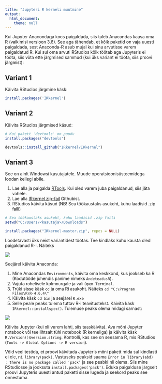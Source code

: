 ```yaml
---
title: "Jupyteri R kerneli muutmine"
output: 
  html_document:
    theme: null
---
```



Kui Jupyter Anacondaga koos paigaldada, siis tuleb Anacondas kaasa oma R (vaikimisi versioon 3.6). See aga tähendab, et kõik paketid on vaja uuesti paigaldada, sest Anaconda-R asub mujal kui sinu arvutisse varem paigaldatud R. Kui sul oma arvuti RStudios kõik töötab aga Jupyteris ei tööta, siis võta ette järgmised sammud (kui üks variant ei tööta, siis proovi järgmist):


## Variant 1

Käivita RStudios järgmine käsk:
```r
install.packages('IRkernel')
```


## Variant 2

Käivita RStudios järgmised käsud:
```r
# Kui pakett 'devtools' on puudu
install.packages("devtools")

devtools::install_github("IRkernel/IRkernel")
```

## Variant 3

See on ainlt Windowsi kasutajatele. Muude operatsioonisüsteemidega loodan kellegi abile.

1. Lae alla ja paigalda [RTools](https://cran.r-project.org/bin/windows/Rtools/). Kui oled varem juba paigaldanud, siis jäta vahele.
1. Lae alla [IRkernel zip-fail](https://github.com/IRkernel/IRkernel/archive/master.zip) Githubist.
1. RStudios käivita käsud (NB! Sea töökaustaks asukoht, kuhu laadisid .zip faili)
```r
# Sea töökaustaks asukoht, kuhu laadisid .zip faili
setwd("C:/Users/<kasutaja>/Downloads")

install.packages("IRkernel-master.zip", repos = NULL)
```


Loodetavasti üks neist variantidest töötas. Tee kindlaks kuhu kausta oled paigaldanud R-i. Näiteks

![](r_kernel_instructions1.png)


Seejärel käivita Anaconda:

1. Mine Anacondas `Environments`, käivita oma keskkond, kus jookseb ka R (Kodutööde juhendis panime nimeks `AndeteadusR`).
1. Vajuta rohelisele kolmnurgale ja vali `Open Terminal`.
1. Trüki sisse käsk `cd` ja oma Ri asukoht. Näiteks `cd "C:\Program Files\R\R-4.0.4\"`
1. Käivita käsk `cd bin` ja seejärel `R.exe`
1. Selle peale peaks tulema tuttav R-i teavitustekst. Käivita käsk `IRkernel::installspec()`. Tulemuse peaks olema midagi sarnast:

![](r_kernel_instructions2.png)

Käivita Jupyter (kui oli varem lahti, siis taaskäivita). Ava mõni Jupyter notebook või tee lihtsalt tühi notebook (R kerneliga) ja käivita käsk `R.Version()$version.string`. Kontrolli, kas see on seesama R, mis RStudios (`Tools -> Global Options -> R version`). 


Võid veel testida, et proovi käivitada Jupyteris mõni pakett mida sul kindlasti ei ole, nt. `library(pack)`. Vastuseks peaksid saama `Error in library(abd) : there is no package called ‘pack’` ja see peabki nii olema. Siis mine RStudiosse ja jooksuta `install.packages('pack')`. Eduka paigalduse järgselt proovi Jupyteris uuesti antud paketti sisse lugeda ja seekord peaks see õnnestuma.
